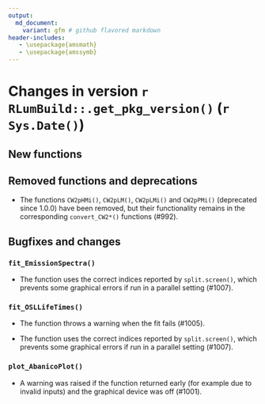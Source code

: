 ```yaml
---
output:
  md_document:
    variant: gfm # github flavored markdown
header-includes:
   - \usepackage{amsmath}
   - \usepackage{amssymb}
---
```

<!-- NEWS.md was auto-generated by NEWS.Rmd. Please DO NOT edit by hand!-->

# Changes in version `r RLumBuild::.get_pkg_version()` (`r Sys.Date()`)

## New functions


## Removed functions and deprecations

* The functions `CW2pHMi()`, `CW2pLM()`, `CW2pLMi()` and `CW2pPMi()`
(deprecated since 1.0.0) have been removed, but their functionality remains
in the corresponding `convert_CW2*()` functions (#992).

## Bugfixes and changes

### `fit_EmissionSpectra()`

* The function uses the correct indices reported by `split.screen()`, which
prevents some graphical errors if run in a parallel setting (#1007).

### `fit_OSLLifeTimes()`

* The function throws a warning when the fit fails (#1005).

* The function uses the correct indices reported by `split.screen()`, which
prevents some graphical errors if run in a parallel setting (#1007).

### `plot_AbanicoPlot()`

* A warning was raised if the function returned early (for example due to
invalid inputs) and the graphical device was off (#1001).

